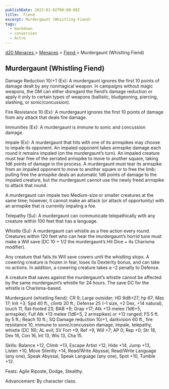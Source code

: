 ```yaml
---
publishDate: 2023-01-02T00:00:00Z
title:  Fiend 
excerpt: Murdergaunt (Whistling Fiend)
tags:
  - markdown
  - conversion
  - Astro
---
```


[ d20 Menaces ](/#menacesD20) > [ Menaces](menaces-d20-menaces-index) > [ Fiend ](menaces-d20-menaces-fiend-index) >
Murdergaunt (Whistling Fiend)

##  Murdergaunt (Whistling Fiend)

Damage Reduction 10/+1 (Ex): A murdergaunt ignores the first 10 points of
damage dealt by any nonmagical weapon. In campaigns without magic weapons, the
GM can either disregard the fiend’s damage reduction or apply it only to
certain types of weapons (ballistic, bludgeoning, piercing, slashing, or
sonic/concussion).

Fire Resistance 10 (Ex): A murdergaunt ignores the first 10 points of damage
from any attack that deals fire damage.

Immunities (Ex): A murdergaunt is immune to sonic and concussion damage.

Impale (Ex): A murdergaunt that hits with one of its armspikes may choose to
impale its opponent. An impaled opponent takes armspike damage each round it
remains impaled (on the murdergaunt’s turn). An impaled creature must tear
free of the serrated armspike to move to another square, taking 1d6 points of
damage in the process. A murdergaunt must tear its armspike from an impaled
opponent to move to another square or to free the limb; pulling free the
armspike deals an automatic 1d6 points of damage to the impaled creature, but
the murdergaunt cannot use the newly freed armspike to attack that round.

A murdergaunt can impale two Medium-size or smaller creatures at the same
time; however, it cannot make an attack (or attack of opportunity) with an
armspike that is currently impaling a foe.

Telepathy (Su): A murdergaunt can communicate telepathically with any creature
within 100 feet that has a language.

Whistle (Su): A murdergaunt can whistle as a free action every round.
Creatures within 120 feet who can hear the murdergaunt’s horrid tune must make
a Will save (DC 10 + 1/2 the murdergaunt’s Hit Dice + its Charisma modifier).

Any creature that fails its Will save cowers until the whistling stops. A
cowering creature is frozen in fear, loses its Dexterity bonus, and can take
no actions. In addition, a cowering creature takes a –2 penalty to Defense.

A creature that saves against the murdergaunt’s whistle cannot be affected by
the same murdergaunt’s whistle for 24 hours. The save DC for the whistle is
Charisma-based.

Murdergaunt (whistling fiend): CR 9; Large outsider; HD 9d8+27; hp 67; Mas 17;
Init +3; Spd 40 ft., climb 20 ft.; Defense 25 (–1 size, +2 Dex, +14 natural),
touch 11, flat-footed 23; BAB +9; Grap +17; Atk +13 melee (1d6+5, armspike);
Full Atk +13 melee (1d6+5, 2 armspikes) or +12 ranged; FS 5 ft. by 5 ft.;
Reach 10 ft.; SQ Damage reduction 10/+1, darkvision 60 ft., fire resistance
10, immune to sonic/concussion damage, impale, telepathy, whistle (DC 16); AL
evil; SV Fort +9, Ref +9, Will +7; AP 0; Rep +0; Str 18, Dex 16, Con 16, Int
13, Wis 13, Cha 15.

Skills: Balance +12, Climb +13, Escape Artist +12, Hide +14, Jump +13, Listen
+10, Move Silently +14, Read/Write Abyssal, Read/Write Language (any one),
Speak Abyssal, Speak Language (any one), Spot +10, Tumble +12.

Feats: Agile Riposte, Dodge, Stealthy.

Advancement: By character class.

